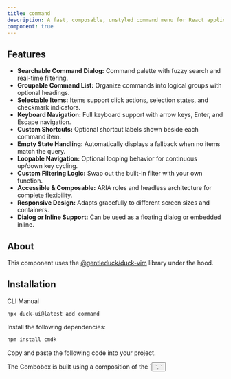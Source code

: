 ```yaml
---
title: command
description: A fast, composable, unstyled command menu for React applications.
component: true
---
```


<ComponentPreview
  name="command-1"
  align="start"
  className="[&_.preview>div]:max-w-[450px]"
  description="A command menu"
  showSettings={false}
/>

## Features

* **Searchable Command Dialog:** Command palette with fuzzy search and real-time filtering.
* **Groupable Command List:** Organize commands into logical groups with optional headings.
* **Selectable Items:** Items support click actions, selection states, and checkmark indicators.
* **Keyboard Navigation:** Full keyboard support with arrow keys, Enter, and Escape navigation.
* **Custom Shortcuts:** Optional shortcut labels shown beside each command item.
* **Empty State Handling:** Automatically displays a fallback when no items match the query.
* **Loopable Navigation:** Optional looping behavior for continuous up/down key cycling.
* **Custom Filtering Logic:** Swap out the built-in filter with your own function.
* **Accessible & Composable:** ARIA roles and headless architecture for complete flexibility.
* **Responsive Design:** Adapts gracefully to different screen sizes and containers.
* **Dialog or Inline Support:** Can be used as a floating dialog or embedded inline.

## About
This component uses the [@gentleduck/duck-vim](https://github.com/gentleeduck/ui/tree/master/packages/duck-vim) library under the hood.

## Installation

<Tabs defaultValue="cli">

<TabsList>
  <TabsTrigger value="cli">CLI</TabsTrigger>
  <TabsTrigger value="manual">Manual</TabsTrigger>
</TabsList>
<TabsContent value="cli">

```bash
npx duck-ui@latest add command
```

</TabsContent>

<TabsContent value="manual">

<Steps>

<Step>Install the following dependencies:</Step>

```bash
npm install cmdk
```

<Step>Copy and paste the following code into your project.</Step>

<ComponentSource name="command" />

<Step>
  The Combobox is built using a composition of the `<Button />
  `, `<Dialog />
  `, `<ScrollArea />` and the `<Tooltip />` component.
</Step>

<Step>
  You also will need to install the [`Button`](/docs/components/Command#installation),
  [`Tooltip`](/docs/components/Tooltip#installation), [`Dialog`](/docs/components/Dialog#installation) and
  [`ScrollArea`](/docs/components/ScrollArea#installation) components because some dependencies are inherited from them.
</Step>

<Step>Update the import paths to match your project setup.</Step>

</Steps>

</TabsContent>

</Tabs>

## Usage

```tsx
import {
  Command,
  CommandDialog,
  CommandEmpty,
  CommandGroup,
  CommandInput,
  CommandItem,
  CommandList,
  CommandSeparator,
  CommandShortcut,
  TooltipProvider,
} from '@/components/ui'
```

```tsx
<Command>
  <CommandInput placeholder="Type a command or search..." />
  <CommandList>
    <CommandEmpty>No results found.</CommandEmpty>
    <CommandGroup heading="Suggestions">
      <CommandItem>Search GitHub</CommandItem>
      <CommandItem>Search Twitter</CommandItem>
      <CommandItem>Search Discord</CommandItem>
    </CommandGroup>
    <CommandSeparator />
    <CommandGroup heading="Settings">
      <CommandItem>General</CommandItem>
      <CommandItem>Profile</CommandItem>
      <CommandItem>Notifications</CommandItem>
    </CommandGroup>
  </CommandList>
</Command>
```

## Examples

### List Group

<ComponentPreview
  name="command-2"
  description="A component dialog."
  showSettings={false}
/>

### Dialog

<ComponentPreview
  name="command-3"
  description="A component dialog."
  showSettings={false}
/>

To show the command menu in a dialog, use the `<CommandDialog />` component, or use the `<Button/>` component with the `command` variant.

```tsx
export function CommandMenu() {
  const [open, setOpen] = React.useState(false)

  React.useEffect(() => {
    const down = (e: KeyboardEvent) => {
      if (e.key === 'k' && (e.metaKey || e.ctrlKey)) {
        e.preventDefault()
        setOpen(open => !open)
      }
    }
    document.addEventListener('keydown', down)
    return () => document.removeEventListener('keydown', down)
  }, [])

  return (
    <CommandDialog
      open={open}
      onOpenChange={setOpen}
    >
      <CommandInput placeholder="Type a command or search..." />
      <CommandList>
        <CommandEmpty>No results found.</CommandEmpty>
        <CommandGroup heading="Suggestions">
          <CommandItem>Settings</CommandItem>
          <CommandItem>Messages</CommandItem>
          <CommandItem>Search</CommandItem>
        </CommandGroup>
      </CommandList>
    </CommandDialog>
  )
}
```

## API Reference

### **Command Props**

* **`props`** (`React.HTMLProps<HTMLDivElement>`): All native div props are supported.

---

### **CommandInput Props**

* **`placeholder`** (`string`, optional): Placeholder text in the input. Default is `'Search...'`.
* **`autoFocus`** (`boolean`, optional): Automatically focus input on mount. Default is `true`.
* **`onChange`** (`React.ChangeEventHandler`, optional): Triggered when the input value changes.
* **`...props`** (`React.HTMLProps<HTMLInputElement>`): All native input props are supported.

---

### **CommandList Props**

* **`props`** (`React.HTMLAttributes<HTMLUListElement>`): All native `ul` props are supported.

---

### **CommandItem Props**

* **`value`** (`string`, optional): The internal value for selection.
* **`onSelect`** (`(value: string) => void`, optional): Called when the item is selected.
* **`onClick`** (`React.MouseEventHandler`, optional): Native click event.
* **`onKeyDown`** (`React.KeyboardEventHandler`, optional): Native keydown event.
* **`...props`** (`React.HTMLProps<HTMLLIElement>`): All native `li` props are supported.

---

### **CommandGroup Props**

* **`heading`** (`string`, optional): Optional heading for the group.
* **`props`** (`React.HTMLProps<HTMLDivElement>`): All native `div` props are supported.

---

### **CommandEmpty Props**

* **`props`** (`React.HTMLAttributes<HTMLHeadingElement>`): All native `h6` props are supported.

---

### **CommandShortcut Props**

* **`keys`** (`string`, optional): Keyboard shortcut string (e.g. `"ctrl+K"`).
* **`onKeysPressed`** (`() => void`, optional): Triggered when shortcut is pressed.
* **`variant`** (`'default' | 'secondary'`, optional): Visual style variant.
* **`...props`** (`React.HTMLProps<HTMLElement>`): All native `kbd` props are supported.

---

### **CommandSeparator Props**

* **`props`** (`React.HTMLProps<HTMLDivElement>`): All native `div` props are supported.

---

### **CommandDialog Props**

* **`props`** (`DialogProps`): All props supported by the underlying `<Dialog />` component.

---

## Types

### **CommandContextType**

* **`search`** (`string`): Current search query value.
* **`setSearch`** (`React.Dispatch<React.SetStateAction<string>>`): Setter for search query.

---

### **CommandRefsContextType**

* **`commandRef`** (`React.RefObject<HTMLDivElement | null>`): Root command container reference.
* **`listRef`** (`React.RefObject<HTMLUListElement | null>`): UL element holding items.
* **`emptyRef`** (`React.RefObject<HTMLHeadingElement | null>`): Empty state heading ref.
* **`inputRef`** (`React.RefObject<HTMLInputElement | null>`): Search input field reference.
* **`selectedItem`** (`HTMLLIElement \| null`): Currently selected item.
* **`setSelectedItem`** (`React.Dispatch<React.SetStateAction<HTMLLIElement | null>>`): Setter for selected item.
* **`items`** (`React.RefObject<HTMLLIElement[]>`): All command items.
* **`filteredItems`** (`React.RefObject<HTMLLIElement[]>`): Filtered items after search.
* **`groups`** (`React.RefObject<HTMLDivElement[]>`): Groups of command items.

---

### **CommandBadgeProps (CommandShortcut)**

* **`keys`** (`string`, optional): Keyboard shortcut string (e.g. `'ctrl+K'`).
* **`onKeysPressed`** (`() => void`, optional): Called when the shortcut is triggered.
* **`variant`** (`'default' | 'secondary'`, optional): Visual style.
* **`className`** (`string`, optional): Additional class names.
* **`...props`** (`React.HTMLProps<HTMLElement>`): Native `kbd` element props.
